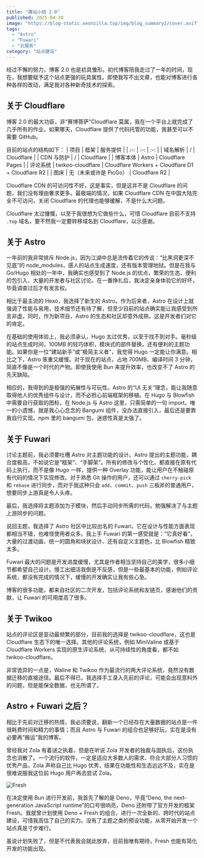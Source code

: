 ```yaml
---
title: "建站小结 2.0"
published: 2025-04-30
image: "https://blog-static.xeonzilla.top/img/blog_summary2/cover.avif"
tags:
  - "Astro"
  - "Fuwari"
  - "云服务"
category: "站点建设"
---
```

经过不懈的努力，博客 2.0 也是初具雏形。初代博客陪我走过了一年的时间，现在，我想要赋予这个站点更强的玩具属性。即使我写不出文章，也能对博客进行各种各样的改动，满足我对各种新奇技术的探索。

## 关于 Cloudflare

博客 2.0 的最大功臣，非“赛博菩萨”Cloudflare 莫属，我在一个平台上就完成了几乎所有的作业。如果哪天，Cloudflare 提供了代码托管的功能，我甚至可以不需要 GitHub。

目前的站点的结构如下：
| 项目 | 框架 | 服务提供 |
| :-: | :-: | :-: |
| 域名解析 | / | Cloudflare |
| CDN 与防护 | / | Cloudflare |
| 博客本体 | Astro | Cloudflare Pages |
| 评论系统 | twikoo-cloudflare | Cloudflare Workers + Cloudflare D1 + Cloudflare R2 |
| 图床 | 无（未来或许是 PicGo） | Cloudflare R2 |

Cloudflare CDN 的可访问性不好，这是事实，但是这并不是 Cloudflare 的问题，我们没有理由奢求更多。最极端的情况，如果 Cloudflare CDN 在中国大陆完全不可访问，关闭 Cloudflare 的代理也能够缓解，不是什么大问题。

Cloudflare 太过慷慨，以至于我很想为它做些什么，可惜 Cloudflare 目前不支持 `.top` 域名，要不然我一定要转移域名到 Cloudflare，以示感谢。

## 关于 Astro
一年前的我非常排斥 Node.js，因为江湖中总是流传着它的传说：“比黑洞更深不见底”的 node_modules，感人的站点生成速度，还有版本管理地狱。但是在我与 Go/Hugo 相处的一年中，我确实也感受到了 Node.js 的优点，繁荣的生态、便利的包引入、大量的开发者与社区讨论。在一番挣扎后，我决定亲身体验它的好坏，毕竟调查过后才有发言权。

相比于最主流的 Hexo，我选择了新生的 Astro。作为后来者，Astro 在设计上就强调了性能与易用，技术细节还有待了解，但至少目前的站点确实能让我感受到所言非虚。同时，作为新项目，Astro 的生态和社区却意外成熟，这是开发者们对它的肯定。

在基础的使用体验上，我必须承认，Hugo 太过优秀，以至于找不到对手。毫秒级的站点生成时间，100MB 的轻巧体积，模块式的部件替换，还有便利的主题功能。如果你是一位“建站新手”或“极简主义者”，我觉得 Hugo 一定能让你满意。相比之下，Astro 笨重又缓慢。对于现在的站点，占地 700MB、编译时间 3 分钟，简直不像是一个时代的产物。即使我使用 Bun 来提升效率，也改变不了 Astro 的先天缺陷。

相应的，我得到的是极强的拓展性与可玩性。Astro 的“UI 无关”理念，能让我随意取得他人的优秀组件与设计，而不必担心前端框架的移植。在 Hugo 与 Blowfish 中需要自行获取的图标，在 Node.js 与 Astro 这里，只需简单的一句 import。唯一的小遗憾，就是我心心念念的 Bangumi 组件，没办法直接引入，最后还是要靠我自行实现。npm 里的 bangumi 包，迷惑性真是太强了。

## 关于 Fuwari
讨论主题前，我必须要吐槽 Astro 对主题功能的设计。Astro 提出的主题功能，耦合度极高，不如说它是“框架”、“手脚架”。所有的修改与个性化，都直接在原有代码上执行，而不是像 Hugo 一样，提供一种 Overlay 功能，能让用户在不触碰原有代码的情况下实现修改。对于熟悉 Git 操作的用户，还可以通过 `cherry-pick` 和 `rebase` 进行同步，而对于我这种只会 `add`、`commit`、`push` 三板斧的普通用户，想要同步上游真是令人头疼。

最后，我选择将主题添加为子模块，然后手动同步所需的代码，勉强解决了与主题上游同步的问题。

说回主题，我选择了 Astro 社区中比较出名的 Fuwari，它在设计与性能方面表现都相当不错，也难怪使用者众多。我上手 Fuwari 的第一感受就是：“它真好看”，大量的过渡动画、统一的圆角和块状设计、还有自定义主题色，比 Blowfish 精致太多。

Fuwari 最大的问题是开发进度缓慢，尤其是作者相当坚持自己的美学，很多小细节都希望自己设计。慢工出细活我倒是不反感，但是一些最基本的功能，例如评论系统，都没有完成的情况下，缓慢的开发确实让我有些心急。

博客的很多功能，都来自社区的二次开发，包括评论系统和友链页，感谢他们的贡献，让 Fuwari 的可用度高了很多。

## 关于 Twikoo
站点的评论区是变动最频繁的部分，目前我的选择是 twikoo-cloudflare，这也是 Cloudflare 生态下的唯一选择。其他的评论系统，例如 MiniValine 或基于 Cloudflare Workers 实现的原生评论系统，从可持续性的角度看，都不如 twikoo-cloudflare。

非常诡异的一点是，Waline 和 Twikoo 作为最流行的两大评论系统，竟然没有数据迁移的直接途径。最后不得已，我选择手工录入先前的评论，可能会出现意料外的问题，但是能保全数据，也无所谓了。

## Astro + Fuwari 之后？
相比于先前对迁移的热情，我必须要说，翻新一个已经存在大量数据的站点是一件很耗费时间和精力的事情；而且 Astro 与 Fuwari 的组合也足够好玩，实在是没有必要再“搬运”我的博客。

曾经我对 Zola 有着谜之执着，但是在听说 Zola 开发者的独裁与固执后，这份执念也消散了。一个流行的软件，一定是适应大多数人的需求、符合大部分人习惯的优秀产品，Zola 声称自己比 Hugo 优秀，结果在功能性和生态远远不及，实在是很难说服我这位前 Hugo 用户再去尝试 Zola。

![Fresh](https://blog-static.xeonzilla.top/img/blog_summary2/01.avif "Fresh")

在决定使用 Bun 进行开发前，我首先了解的是 Deno，毕竟“Deno, the next-generation JavaScript runtime”的口号很响亮，Deno 还附带了官方开发的框架 Fresh。我就曾计划使用 Deno + Fresh 的组合，进行一次全新的、跨时代的站点建设，可惜我高估了自己的实力。没有了主题之类的预设功能，从零开始开发一个站点真是寸步难行。

虽说计划失败了，但是不代表我会就此放弃，目前我唯有期待，Fresh 也能有简化开发的功能出现。
